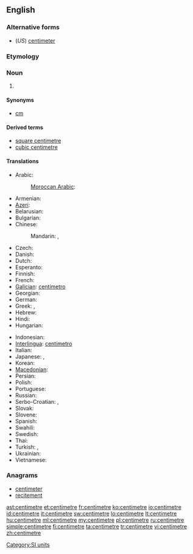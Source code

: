==English==

===Alternative forms===
* (''US'') [[centimeter]]

===Etymology===
{{prefix|centi|metre}}

===Noun===
{{en-noun}}

# {{SI-unit|centi|metre|length}}

====Synonyms====
* [[cm]]

====Derived terms====
* [[square centimetre]]
* [[cubic centimetre]]

====Translations====
{{trans-top|one-hundredth of a metre}}
* Arabic: {{t|ar|سنتميتر|m|tr=sintimítr}}
*: [[Moroccan Arabic]]: {{tø|ary|سنتيم|m|tr=santīm|sc=Arab}}
* Armenian: {{t-|hy|սանտիմետր|tr=santimetr}}
* [[Azeri]]: {{t-|az|santimetr|xs=Azeri}}
* Belarusian: {{t|be|сантыметр|m|tr=santymétr|xs=Belarusian}}
* Bulgarian: {{t+|bg|сантиметър|m|tr=santimétǎr}}
* Chinese:
*: Mandarin: {{t-|cmn|釐米|sc=Hani}}, {{t-|cmn|厘米|tr=límǐ|sc=Hani}}
* Czech: {{t-|cs|centimetr|m}}
* Danish: {{t-|da|centimeter}}
* Dutch: {{t+|nl|centimeter}}
* Esperanto: {{t-|eo|centimetro|xs=Esperanto}}
* Finnish: {{t+|fi|senttimetri}}
* French: {{t+|fr|centimètre|m}}
* [[Galician]]: [[centímetro]] {{m}}
* Georgian: {{t-|ka|სანტიმეტრი|tr=santimetri|sc=Geor|xs=Georgian}}
* German: {{t+|de|Zentimeter|m}}
* Greek: {{t+|el|εκατοστόμετρο|tr=ekatostómetro}},  {{t+|el|εκατοστό|n|tr=ekatostó}}
* Hebrew: {{t|he|סנטימטר|m|tr=sant'imet'er}}
* Hindi: {{t|hi|सेंटीमीटर|m|tr=sēṇṭīmīṭar|xs=Hindi}}
* Hungarian: {{t+|hu|centiméter}}
{{trans-mid}}
* Indonesian: {{t|id|sentimeter|xs=Indonesian}}
* [[Interlingua]]: [[centimetro]]
* Italian: {{t+|it|centimetro|m}}
* Japanese: {{t+|ja|センチメートル|tr=senchimētoru}},  {{t+|ja|センチ|tr=senchi}}
* Korean: {{t+|ko|센티미터|tr=sentimiteo|sc=Hang}}
* [[Macedonian]]: {{t-|mk|сантиметар|m|tr=santimétar}}
* Persian: {{t|fa|سانتی متر|xs=Persian}}
* Polish: {{t+|pl|centymetr|m}}
* Portuguese: {{t+|pt|centímetro|m}}
* Russian: {{t+|ru|сантиметр|m|tr=santimétr}}
* Serbo-Croatian: {{t|sh|центиметар|m|sc=Cyrl|xs=Serbo-Croatian}},  {{t|sh|centimetar|m|xs=Serbo-Croatian}}
* Slovak: {{t-|sk|centimeter|m}}
* Slovene: {{t-|sl|centimeter|m}}
* Spanish: {{t+|es|centímetro|m}}
* Swahili: {{t+|sw|sentimeta|xs=Swahili}}
* Swedish: {{t+|sv|centimeter|c}}
* Thai: {{t|th|เซนติเมตร|tr=sentimetr}}
* Turkish: {{t+|tr|santimetre}},  {{t+|tr|santim}}
* Ukrainian: {{t-|uk|сантиметр|m|tr=santymétr|xs=Ukrainian}}
* Vietnamese: {{t+|vi|xentimét|xs=Vietnamese}}
{{trans-bottom}}

===Anagrams===
* [[centimeter#English|centimeter]]
* [[recitement#English|recitement]]

[[Category:SI units]]

[[ast:centimetre]]
[[et:centimetre]]
[[fr:centimetre]]
[[ko:centimetre]]
[[io:centimetre]]
[[id:centimetre]]
[[it:centimetre]]
[[sw:centimetre]]
[[lo:centimetre]]
[[lt:centimetre]]
[[hu:centimetre]]
[[ml:centimetre]]
[[my:centimetre]]
[[pl:centimetre]]
[[ru:centimetre]]
[[simple:centimetre]]
[[fi:centimetre]]
[[ta:centimetre]]
[[tr:centimetre]]
[[vi:centimetre]]
[[zh:centimetre]]